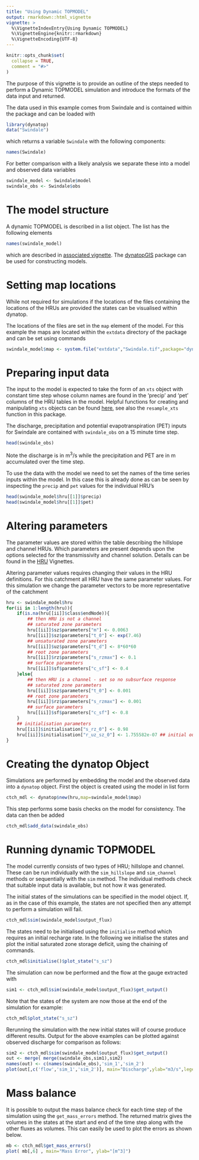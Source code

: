 ```yaml
---
title: "Using Dynamic TOPMODEL"
output: rmarkdown::html_vignette
vignette: >
  %\VignetteIndexEntry{Using Dynamic TOPMODEL}
  %\VignetteEngine{knitr::rmarkdown}
  %\VignetteEncoding{UTF-8}
---
```


```r
knitr::opts_chunk$set(
  collapse = TRUE,
  comment = "#>"
)
```
The purpose of this vignette is to provide an outline of the steps needed to
perform a Dynamic TOPMODEL simulation and introduce the formats of the data
input and returned. 

The data used in this example comes from Swindale and is contained within the package and can be loaded with
```r
library(dynatop)
data("Swindale")
```
which returns a variable `Swindale` with the following components:
```r
names(Swindale)
```

For better comparison with a likely analysis we separate these into a model
and observed data variables

```r
swindale_model <- Swindale$model
swindale_obs <- Swindale$obs
```

# The model structure
A dynamic TOPMODEL is described in a list object. The list has the following
elements
```r
names(swindale_model)
```
which are described in [associated
vignette](The_Model_Object.html). The
[dynatopGIS](https://waternumbers.github.io/dynatopGIS/) package
can be used for constructing models. 

# Setting map locations

While not required for simulations if the locations of the files containing
the locations of the HRUs are provided the states can be visualised within
dynatop.

The locations of the files are set in the `map` element of the model. For this
example the maps are located within the `extdata` directory of the package and
can be set using commands

```r
swindale_model$map <- system.file("extdata","Swindale.tif",package="dynatop",mustWork=TRUE)
```

# Preparing input data

The input to the model is expected to take the form of an ```xts``` object with
constant time step whose column names are found in the 'precip' and 'pet'
columns of the HRU tables in the model. Helpful functions for creating and
manipulating ```xts``` objects can be found
[here](http://rstudio-pubs-static.s3.amazonaws.com/288218_117e183e74964557a5da4fc5902fc671.html),
see also the `resample_xts` function in this package.

The discharge, precipitation and potential evapotranspiration (PET) inputs for
Swindale are contained with `swindale_obs` on a 15 minute time step.
```r
head(swindale_obs)
```
Note the discharge is in m$^{3}$/s while the precipitation and PET are in m
accumulated over the time step.

To use the data with the model we need to set the names of the time series
inputs within the model. In this case this is already done as can be seen by
inspecting the `precip` and `pet` values for the individual HRU's
```r
head(swindale_model$hru[[1]]$precip)
head(swindale_model$hru[[1]]$pet)
```

# Altering parameters

The parameter values are stored within the table describing the hillslope and
channel HRUs. Which parameters are present depends upon the options selected
for the transmissivity and channel solution. Details can be found in the
[HRU](HRU.html) Vignettes.

Altering parameter values requires changing their values in the HRU definitions. 
For this catchment all HRU have the same parameter values. For this simulation 
we change the parameter vectors to be more representative of the catchment
```r
hru <- swindale_model$hru
for(ii in 1:length(hru)){
    if(is.na(hru[[ii]]$class$endNode)){
        ## then HRU is not a channel
        ## saturated zone parameters
        hru[[ii]]$sz$parameters["m"] <- 0.0063
        hru[[ii]]$sz$parameters["t_0"] <- exp(7.46)
        ## unsaturated zone parameters
        hru[[ii]]$uz$parameters["t_d"] <- 8*60*60
        ## root zone parameters
        hru[[ii]]$rz$parameters["s_rzmax"] <- 0.1
        ## surface parameters
        hru[[ii]]$sf$parameters["c_sf"] <- 0.4
    }else{
        ## then HRU is a channel - set so no subsurface response
        ## saturated zone parameters
        hru[[ii]]$sz$parameters["t_0"] <- 0.001
        ## root zone parameters
        hru[[ii]]$rz$parameters["s_rzmax"] <- 0.001
        ## surface parameters
        hru[[ii]]$sf$parameters["c_sf"] <- 0.8
    }
    ## initialisation parameters
    hru[[ii]]$initialisation["s_rz_0"] <- 0.98
    hru[[ii]]$initialisation["r_uz_sz_0"] <- 1.755582e-07 ## initial outflow divided by catchment area
}
```

# Creating the dynatop Object

Simulations are performed by embedding the model and the observed data into
a `dynatop` object. First the object is created using the model in list form

```r
ctch_mdl <- dynatop$new(hru,map=swindale_model$map)
```

This step performs some basis checks on the model for consistency.
The data can then be added

```r
ctch_mdl$add_data(swindale_obs)
```

# Running dynamic TOPMODEL

The model currently consists of two types of HRU; hillslope and
channel. These can be run individually with the `sim_hillslope` and
`sim_channel` methods or sequentially with the `sim` method. The individual
methods check that suitable input data is available, but not how it was generated.

The initial states of the simulations can be specified in the model
object. If, as in the case of this example, the states are not specified then
any attempt to perform a simulation will fail.

```r
ctch_mdl$sim(swindale_model$output_flux)
```

The states need to be initialised using the `initialise` method which requires
an initial recharge rate. In the following we initialise the states and plot
the initial saturated zone storage deficit, using the chaining of commands.

```r
ctch_mdl$initialise()$plot_state("s_sz")
```

The simulation can now be performed and the flow at the gauge extracted with

```r
sim1 <- ctch_mdl$sim(swindale_model$output_flux)$get_output()
```

Note that the states of the system are now those at the end of the simulation
for example:

```r
ctch_mdl$plot_state("s_sz")
```

Rerunning the simulation with the new initial states will of course produce
different results. Output for the above examples can be plotted against observed discharge for comparison as follows:

```r
sim2 <- ctch_mdl$sim(swindale_model$output_flux)$get_output()
out <- merge( merge(swindale_obs,sim1),sim2)
names(out) <- c(names(swindale_obs),'sim_1','sim_2')
plot(out[,c('flow','sim_1','sim_2')], main="Discharge",ylab="m3/s",legend.loc="topright")
```

# Mass balance

It is possible to output the mass balance check for each time step of the
simulation using the `get_mass_errors` method. The returned matrix gives 
the volumes in the states at the start and end of the time step along with the
other fluxes as volumes. This can easily be used to plot the errors as shown below.

```r
mb <- ctch_mdl$get_mass_errors()
plot( mb[,6] , main="Mass Error", ylab="[m^3]")
```

